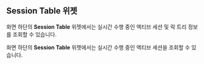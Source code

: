## Session Table 위젯

<InDoc product="postgresql,mysql,altibase,oracle,oracle-pro,mssql">

화면 하단의 **Session Table** 위젯에서는 실시간 수행 중인 액티브 세션 및 락 트리 정보를 조회할 수 있습니다.

</InDoc>

<InDoc product="redis,mongodb,cubrid">

화면 하단의 **Session Table** 위젯에서는 실시간 수행 중인 액티브 세션을 조회할 수 있습니다.

</InDoc>